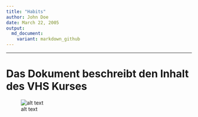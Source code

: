 ```yaml
---
title: "Habits"
author: John Doe
date: March 22, 2005
output:
  md_document:
    variant: markdown_github
---
```

---
# Das Dokument beschreibt den Inhalt des VHS Kurses 

[image1]: RKenntnisse.png "Boxes around heatmap hot spots"

![alt text][image1]
